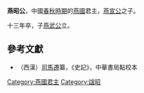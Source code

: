 '''燕昭公'''，中國[[春秋時期|春秋時期]]的[[燕國|燕國]]君主，[[燕宣公|燕宣公]]之子。

十三年卒，子[[燕武公|燕武公]]立。

==參考文獻==
{{reflist}}

*（西漢）[[司馬遷|司馬遷]]纂，《史記》，中華書局點校本

{{中国皇帝|父[[燕宣公|燕宣公]]|[[燕武公|燕武公]]|[[燕國君主|燕國君主]]|前586年—前574年}}
{{燕國君主}}
[[Category:燕國君主|Category:燕國君主]]
[[Category:諡昭|Category:諡昭]]